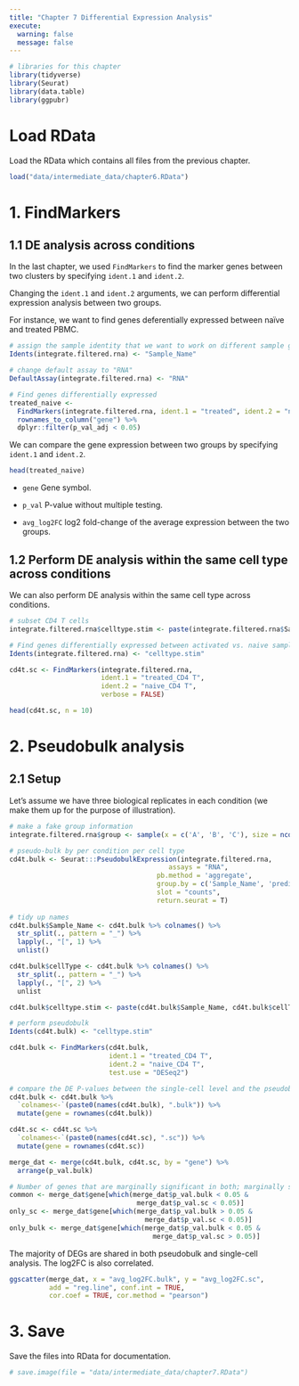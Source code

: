 ```yaml
---
title: "Chapter 7 Differential Expression Analysis"
execute:
  warning: false
  message: false
---
```


```r
# libraries for this chapter
library(tidyverse)
library(Seurat)
library(data.table)
library(ggpubr)
```

# Load RData

Load the RData which contains all files from the previous chapter.

```r
load("data/intermediate_data/chapter6.RData")
```

# 1. FindMarkers

## 1.1 DE analysis across conditions

In the last chapter, we used `FindMarkers` to find the marker genes between two clusters by specifying `ident.1` and `ident.2`.

Changing the `ident.1` and `ident.2` arguments, we can perform differential expression analysis between two groups.

For instance, we want to find genes deferentially expressed between naïve and treated PBMC.

```r
# assign the sample identity that we want to work on different sample groups
Idents(integrate.filtered.rna) <- "Sample_Name"

# change default assay to "RNA"
DefaultAssay(integrate.filtered.rna) <- "RNA"

# Find genes differentially expressed
treated_naive <- 
  FindMarkers(integrate.filtered.rna, ident.1 = "treated", ident.2 = "naive") %>% 
  rownames_to_column("gene") %>% 
  dplyr::filter(p_val_adj < 0.05)
```

We can compare the gene expression between two groups by specifying `ident.1` and `ident.2`.

```r
head(treated_naive)
```

-   `gene` Gene symbol.

-   `p_val` P-value without multiple testing.

-   `avg_log2FC` log2 fold-change of the average expression between the two groups.

## 1.2 Perform DE analysis within the same cell type across conditions

We can also perform DE analysis within the same cell type across conditions.

```r
# subset CD4 T cells
integrate.filtered.rna$celltype.stim <- paste(integrate.filtered.rna$Sample_Name, integrate.filtered.rna$predicted.celltype.l1, sep = "_")

# Find genes differentially expressed between activated vs. naive samples in CD4 T cells
Idents(integrate.filtered.rna) <- "celltype.stim"

cd4t.sc <- FindMarkers(integrate.filtered.rna, 
                       ident.1 = "treated_CD4 T", 
                       ident.2 = "naive_CD4 T", 
                       verbose = FALSE)

head(cd4t.sc, n = 10)
```

# 2. Pseudobulk analysis

## 2.1 Setup

Let's assume we have three biological replicates in each condition (we make them up for the purpose of illustration).

```r
# make a fake group information
integrate.filtered.rna$group <- sample(x = c('A', 'B', 'C'), size = ncol(integrate.filtered.rna), replace = TRUE)

# pseudo-bulk by per condition per cell type
cd4t.bulk <- Seurat:::PseudobulkExpression(integrate.filtered.rna, 
                                        assays = "RNA",
                                     pb.method = 'aggregate',
                                     group.by = c('Sample_Name', 'predicted.celltype.l1', 'group'),
                                     slot = "counts",
                                     return.seurat = T)
  
# tidy up names
cd4t.bulk$Sample_Name <- cd4t.bulk %>% colnames() %>% 
  str_split(., pattern = "_") %>% 
  lapply(., "[", 1) %>% 
  unlist()

cd4t.bulk$cellType <- cd4t.bulk %>% colnames() %>% 
  str_split(., pattern = "_") %>% 
  lapply(., "[", 2) %>% 
  unlist

cd4t.bulk$celltype.stim <- paste(cd4t.bulk$Sample_Name, cd4t.bulk$cellType, sep = "_")

# perform pseudobulk
Idents(cd4t.bulk) <- "celltype.stim"

cd4t.bulk <- FindMarkers(cd4t.bulk, 
                         ident.1 = "treated_CD4 T", 
                         ident.2 = "naive_CD4 T", 
                         test.use = "DESeq2")
```

```r
# compare the DE P-values between the single-cell level and the pseudobulk level results
cd4t.bulk <- cd4t.bulk %>% 
  `colnames<-`(paste0(names(cd4t.bulk), ".bulk")) %>% 
  mutate(gene = rownames(cd4t.bulk))

cd4t.sc <- cd4t.sc %>% 
  `colnames<-`(paste0(names(cd4t.sc), ".sc")) %>% 
  mutate(gene = rownames(cd4t.sc))

merge_dat <- merge(cd4t.bulk, cd4t.sc, by = "gene") %>% 
  arrange(p_val.bulk)

# Number of genes that are marginally significant in both; marginally significant only in bulk; and marginally significant only in single-cell
common <- merge_dat$gene[which(merge_dat$p_val.bulk < 0.05 & 
                                merge_dat$p_val.sc < 0.05)]
only_sc <- merge_dat$gene[which(merge_dat$p_val.bulk > 0.05 & 
                                  merge_dat$p_val.sc < 0.05)]
only_bulk <- merge_dat$gene[which(merge_dat$p_val.bulk < 0.05 & 
                                    merge_dat$p_val.sc > 0.05)]
```

The majority of DEGs are shared in both pseudobulk and single-cell analysis. The log2FC is also correlated.

```r
ggscatter(merge_dat, x = "avg_log2FC.bulk", y = "avg_log2FC.sc", 
          add = "reg.line", conf.int = TRUE, 
          cor.coef = TRUE, cor.method = "pearson")
```

# 3. Save

Save the files into RData for documentation.

```r
# save.image(file = "data/intermediate_data/chapter7.RData")
```
